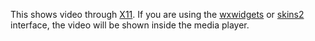 {{Module|name=x11|type=Video output|description=X11 video output|os=Linux}}

This shows video through [[wikipedia:X11|X11]]. If you are using the [[wxwidgets]] or [[skins2]] interface, the video will be shown inside the media player.

{{Stub}}

{{Documentation footer}}